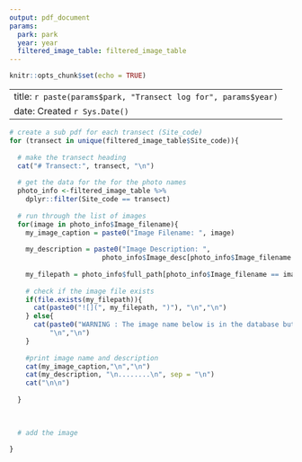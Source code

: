 ```yaml
---
output: pdf_document
params:
  park: park
  year: year
  filtered_image_table: filtered_image_table
---
```


```r
knitr::opts_chunk$set(echo = TRUE)
```

---
title: `r paste(params$park, "Transect log for", params$year)  `
date: Created `r Sys.Date() `
---


```r
# create a sub pdf for each transect (Site_code)
for (transect in unique(filtered_image_table$Site_code)){
  
  # make the transect heading
  cat("# Transect:", transect, "\n")
  
  # get the data for the for the photo names
  photo_info <-filtered_image_table %>% 
    dplyr::filter(Site_code == transect)
  
  # run through the list of images
  for(image in photo_info$Image_filename){
    my_image_caption = paste0("Image Filename: ", image)
                       
    my_description = paste0("Image Description: ",
                       photo_info$Image_desc[photo_info$Image_filename == image] )
    
    my_filepath = photo_info$full_path[photo_info$Image_filename == image]
    
    # check if the image file exists
    if(file.exists(my_filepath)){
      cat(paste0("![](", my_filepath, ")"), "\n","\n")
    } else{
      cat(paste0("WARNING : The image name below is in the database but does not exist in the image folder"),
          "\n","\n")
    }
    
    #print image name and description       
    cat(my_image_caption,"\n","\n")       
    cat(my_description, "\n........\n", sep = "\n")
    cat("\n\n")
    
  }
  

  
  # add the image
  
}


```

